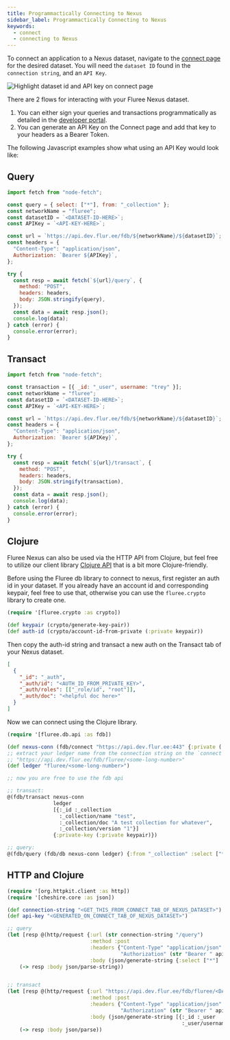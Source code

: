 ```yaml
---
title: Programmactically Connecting to Nexus
sidebar_label: Programmactically Connecting to Nexus
keywords:
  - connect
  - connecting to Nexus
---
```


To connect an application to a Nexus dataset, navigate to the [connect page](https://developers.flur.ee/docs/dataset-pages/connect/) for the desired dataset.
You will need the `dataset ID` found in the `connection string`, and an `API Key`.

![Highlight dataset id and API key on connect page](/img/connect_highlight.png)

There are 2 flows for interacting with your Fluree Nexus dataset.

1. You can either sign your queries and transactions programmatically as detailed in the [developer portal](https://developers.flur.ee/docs/concepts/identity/signatures/#signed-queries).
2. You can generate an API Key on the Connect page and add that key to your headers as a Bearer Token.

The following Javascript examples show what using an API Key would look like:

## Query

```javascript
import fetch from "node-fetch";

const query = { select: ["*"], from: "_collection" };
const networkName = "fluree";
const datasetID = `<DATASET-ID-HERE>`;
const APIKey = `<API-KEY-HERE>`;

const url = `https://api.dev.flur.ee/fdb/${networkName}/${datasetID}`;
const headers = {
  "Content-Type": "application/json",
  Authorization: `Bearer ${APIKey}`,
};

try {
  const resp = await fetch(`${url}/query`, {
    method: "POST",
    headers: headers,
    body: JSON.stringify(query),
  });
  const data = await resp.json();
  console.log(data);
} catch (error) {
  console.error(error);
}
```

## Transact

```javascript
import fetch from "node-fetch";

const transaction = [{ _id: "_user", username: "trey" }];
const networkName = "fluree";
const datasetID = `<DATASET-ID-HERE>`;
const APIKey = `<API-KEY-HERE>`;

const url = `https://api.dev.flur.ee/fdb/${networkName}/${datasetID}`;
const headers = {
  "Content-Type": "application/json",
  Authorization: `Bearer ${APIKey}`,
};

try {
  const resp = await fetch(`${url}/transact`, {
    method: "POST",
    headers: headers,
    body: JSON.stringify(transaction),
  });
  const data = await resp.json();
  console.log(data);
} catch (error) {
  console.error(error);
}
```

## Clojure

Fluree Nexus can also be used via the HTTP API from Clojure, but feel free to utilize our client library [Clojure API](https://developers.flur.ee/docs/reference/clojure/) that is a bit more Clojure-friendly.

Before using the Fluree db library to connect to nexus, first register an auth id in your dataset. If you already have an account id and corresponding keypair, feel free to use that, otherwise you can use the `fluree.crypto` library to create one.

```clojure
(require '[fluree.crypto :as crypto])

(def keypair (crypto/generate-key-pair))
(def auth-id (crypto/account-id-from-private (:private keypair))
```

Then copy the auth-id string and transact a new auth on the Transact tab of your Nexus dataset.

```json
[
  {
    "_id": "_auth",
    "_auth/id": "<AUTH_ID_FROM_PRIVATE_KEY>",
    "_auth/roles": [["_role/id", "root"]],
    "_auth/doc": "<helpful doc here>"
  }
]
```

Now we can connect using the Clojure library.

```clojure
(require '[fluree.db.api :as fdb])

(def nexus-conn (fdb/connect "https://api.dev.flur.ee:443" {:private (:private keypair)}))
;; extract your ledger name from the connection string on the `connect` tab of your dataset
;; "https://api.dev.flur.ee/fdb/fluree/<some-long-number>"
(def ledger "fluree/<some-long-number>")

;; now you are free to use the fdb api

;; transact:
@(fdb/transact nexus-conn
               ledger
               [{:_id :_collection
                 :_collection/name "test",
                 :_collection/doc "A test collection for whatever",
                 :_collection/version "1"}]
               {:private-key (:private keypair)})

;; query:
@(fdb/query (fdb/db nexus-conn ledger) {:from "_collection" :select ["*"]})
```

## HTTP and Clojure

```clojure
(require '[org.httpkit.client :as http])
(require '[cheshire.core :as json])

(def connection-string "<GET_THIS_FROM_CONNECT_TAB_OF_NEXUS_DATASET>")
(def api-key "<GENERATED_ON_CONNECT_TAB_OF_NEXUS_DATASET>")

;; query
(let [resp @(http/request {:url (str connection-string "/query")
                           :method :post
                           :headers {"Content-Type" "application/json"
                                     "Authorization" (str "Bearer " api-key)}
                           :body (json/generate-string {:select ["*"] :from "_collection"})})]
    (-> resp :body json/parse-string))


;; transact
(let [resp @(http/request {:url "https://api.dev.flur.ee/fdb/fluree/<DATASET ID HERE>/transact"
                           :method :post
                           :headers {"Content-Type" "application/json"
                                     "Authorization" (str "Bearer " api-key)}
                           :body (json/generate-string [{:_id :_user
                                                         :_user/username "dan"}])})]
    (-> resp :body json/parse))
```
